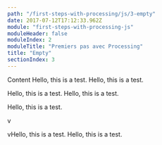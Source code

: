 ```yaml
---
path: "/first-steps-with-processing/js/3-empty"
date: 2017-07-12T17:12:33.962Z
module: "first-steps-with-processing-js"
moduleHeader: false
moduleIndex: 2
moduleTitle: "Premiers pas avec Processing"
title: "Empty"
sectionIndex: 3
---
```


Content
Hello, this is a test.
Hello, this is a test.

Hello, this is a test.
Hello, this is a test.

Hello, this is a test.

v

vHello, this is a test.
Hello, this is a test.